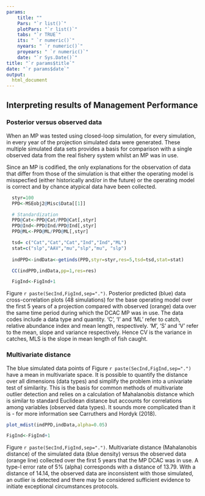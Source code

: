 ```yaml
---
params: 
    title: ""
    Pars: "`r list()`"
    plotPars: "`r list()`"
    tabs: "`r TRUE`"
    its: " `r numeric()`"
    nyears: " `r numeric()`"
    proyears: " `r numeric()`"
    date: "`r Sys.Date()`"
title: "`r params$title`"
date: "`r params$date`"
output:
  html_document
---
```




## Interpreting results of Management Performance 


### Posterior versus observed data

When an MP was tested using closed-loop simulation, for every simulation, in every year of the projection simulated data were generated. These multiple simulated data sets provides a basis for comparison with a single observed data from the real fishery system whilst an MP was in use. 

Since an MP is codified, the only explanations for the observation of data that differ from those of the simulation is that either the operating model is misspecfied (either historically and/or in the future) or the operating model is correct and by chance atypical data have been collected. 


```r


  styr=100
  PPD<-MSEobj2@Misc$Data[[1]]

  # Standardization
  PPD@Cat<-PPD@Cat/PPD@Cat[,styr]
  PPD@Ind<-PPD@Ind/PPD@Ind[,styr]
  PPD@ML<-PPD@ML/PPD@ML[,styr]

  tsd= c("Cat","Cat","Cat","Ind","Ind","ML")
  stat=c("slp","AAV","mu","slp","mu", "slp")
 
  indPPD<-indData<-getinds(PPD,styr=styr,res=5,tsd=tsd,stat=stat)

  CC(indPPD,indData,pp=1,res=res)

  FigInd<-FigInd+1

```

Figure `r paste(SecInd,FigInd,sep=".")`. Posterior predicted (blue) data cross-correlation plots (48 simulations) for the base operating model over the first 5 years of a projection compared with observed (orange) data over the same time period during which the DCAC MP was in use. The data codes include a data type and quantity. 'C', 'I' and 'ML' refer to catch, relative abundance index and mean length, respectively. 'M', 'S' and 'V' refer to the mean, slope and variance respectively. Hence CV is the variance in catches, MLS is the slope in mean length of fish caught. 


### Multivariate distance

The blue simulated data points of Figure `r paste(SecInd,FigInd,sep=".")` have a mean in multivariate space. It is possible to quantify the distance over all dimensions (data types) and simplify the problem into a univariate test of similarity. This is the basis for common methods of multivariate outlier detection and relies on a calculation of Mahalanobis distance which is similar to standard Euclidean distance but accounts for correlations among variables (observed data types). It sounds more complicated than it is - for more information see Carruthers and Hordyk (2018). 

```r

plot_mdist(indPPD,indData,alpha=0.05)

FigInd<-FigInd+1


```

Figure `r paste(SecInd,FigInd,sep=".")`. Multivariate distance (Mahalanobis distance) of the simulated data (blue density) versus the observed data (orange line) collected over the first 5 years that the MP DCAC was in use. A type-I error rate of 5% (alpha) corresponds with a distance of 13.79. With a distance of 14.14, the observed data are inconsistent with those simulated, an outlier is detected and there may be considered sufficient evidence to initiate exceptional circumstances protocols. 


